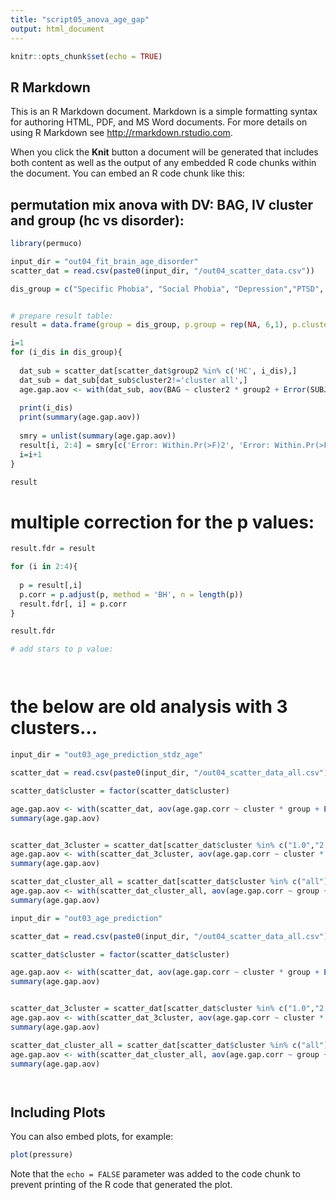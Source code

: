 ---
title: "script05_anova_age_gap"
output: html_document
---

```{r setup, include=FALSE}
knitr::opts_chunk$set(echo = TRUE)
```

## R Markdown

This is an R Markdown document. Markdown is a simple formatting syntax for authoring HTML, PDF, and MS Word documents. For more details on using R Markdown see <http://rmarkdown.rstudio.com>.

When you click the **Knit** button a document will be generated that includes both content as well as the output of any embedded R code chunks within the document. You can embed an R code chunk like this:


## permutation mix anova with DV: BAG, IV cluster and group (hc vs disorder):

```{r}

library(permuco)

input_dir = "out04_fit_brain_age_disorder"
scatter_dat = read.csv(paste0(input_dir, "/out04_scatter_data.csv"))

dis_group = c("Specific Phobia", "Social Phobia", "Depression","PTSD", "ODD", "ADHD")


# prepare result table:
result = data.frame(group = dis_group, p.group = rep(NA, 6,1), p.cluster = rep(NA, 6,1), p.interaction = rep(NA, 6,1))

i=1
for (i_dis in dis_group){
  
  dat_sub = scatter_dat[scatter_dat$group2 %in% c('HC', i_dis),]
  dat_sub = dat_sub[dat_sub$cluster2!='cluster all',]
  age.gap.aov <- with(dat_sub, aov(BAG ~ cluster2 * group2 + Error(SUBJID / (cluster2))))
  
  print(i_dis)
  print(summary(age.gap.aov))
  
  smry = unlist(summary(age.gap.aov))
  result[i, 2:4] = smry[c('Error: Within.Pr(>F)2', 'Error: Within.Pr(>F)1', 'Error: Within.Pr(>F)3')]
  i=i+1
}

result


```
# multiple correction for the p values:
```{r}

result.fdr = result

for (i in 2:4){
  
  p = result[,i]
  p.corr = p.adjust(p, method = 'BH', n = length(p))
  result.fdr[, i] = p.corr
}

result.fdr

# add stars to p value:




```


# the below are old analysis with 3 clusters...

```{r}

input_dir = "out03_age_prediction_stdz_age"

scatter_dat = read.csv(paste0(input_dir, "/out04_scatter_data_all.csv"))

scatter_dat$cluster = factor(scatter_dat$cluster)

age.gap.aov <- with(scatter_dat, aov(age.gap.corr ~ cluster * group + Error(SUBJID / (cluster))))
summary(age.gap.aov)


scatter_dat_3cluster = scatter_dat[scatter_dat$cluster %in% c("1.0","2.0","3.0"), ]
age.gap.aov <- with(scatter_dat_3cluster, aov(age.gap.corr ~ cluster * group + Error(SUBJID / (cluster))))
summary(age.gap.aov)

scatter_dat_cluster_all = scatter_dat[scatter_dat$cluster %in% c("all"), ]
age.gap.aov <- with(scatter_dat_cluster_all, aov(age.gap.corr ~ group + Error(SUBJID)))
summary(age.gap.aov)


```

```{r}

input_dir = "out03_age_prediction"

scatter_dat = read.csv(paste0(input_dir, "/out04_scatter_data_all.csv"))

scatter_dat$cluster = factor(scatter_dat$cluster)

age.gap.aov <- with(scatter_dat, aov(age.gap.corr ~ cluster * group + Error(SUBJID / (cluster))))
summary(age.gap.aov)


scatter_dat_3cluster = scatter_dat[scatter_dat$cluster %in% c("1.0","2.0","3.0"), ]
age.gap.aov <- with(scatter_dat_3cluster, aov(age.gap.corr ~ cluster * group + Error(SUBJID / (cluster))))
summary(age.gap.aov)

scatter_dat_cluster_all = scatter_dat[scatter_dat$cluster %in% c("all"), ]
age.gap.aov <- with(scatter_dat_cluster_all, aov(age.gap.corr ~ group + Error(SUBJID)))
summary(age.gap.aov)




```

## Including Plots

You can also embed plots, for example:

```{r pressure, echo=FALSE}
plot(pressure)
```

Note that the `echo = FALSE` parameter was added to the code chunk to prevent printing of the R code that generated the plot.
